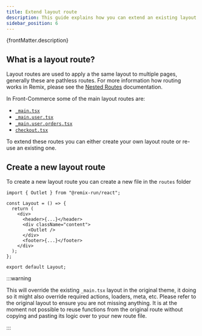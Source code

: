 ```yaml
---
title: Extend layout route
description: This guide explains how you can extend an existing layout routes.
sidebar_position: 6
---
```


<p>{frontMatter.description}</p>

## What is a layout route?

Layout routes are used to apply a the same layout to multiple pages, generally
these are pathless routes. For more information how routing works in Remix,
please see the
[Nested Routes](https://remix.run/docs/en/main/file-conventions/routes#nested-routes)
documentation.

In Front-Commerce some of the main layout routes are:

- [`_main.tsx`](https://gitlab.blackswift.cloud/front-commerce/front-commerce/-/blob/main/packages/theme-chocolatine/routes/_main.tsx)
- [`_main.user.tsx`](https://gitlab.blackswift.cloud/front-commerce/front-commerce/-/blob/main/packages/theme-chocolatine/routes/_main.user.tsx)
- [`_main.user.orders.tsx`](https://gitlab.blackswift.cloud/front-commerce/front-commerce/-/blob/main/packages/theme-chocolatine/routes/_main.user.orders.tsx)
- [`checkout.tsx`](https://gitlab.blackswift.cloud/front-commerce/front-commerce/-/blob/main/packages/theme-chocolatine/routes/checkout.tsx)

To extend these routes you can either create your own layout route or re-use an
existing one.

## Create a new layout route

To create a new layout route you can create a new file in the `routes` folder

```tsx title="routes/_main.tsx"
import { Outlet } from "@remix-run/react";

const Layout = () => {
  return (
    <div>
      <header>{...}</header>
      <div className="content">
        <Outlet />
      </div>
      <footer>{...}</footer>
    </div>
  );
};

export default Layout;
```

:::warning

This will override the existing `_main.tsx` layout in the original theme, it
doing so it might also override required actions, loaders, meta, etc. Please
refer to the original layout to ensure you are not missing anything. It is at
the moment not possible to reuse functions from the original route without
copying and pasting its logic over to your new route file.

:::
